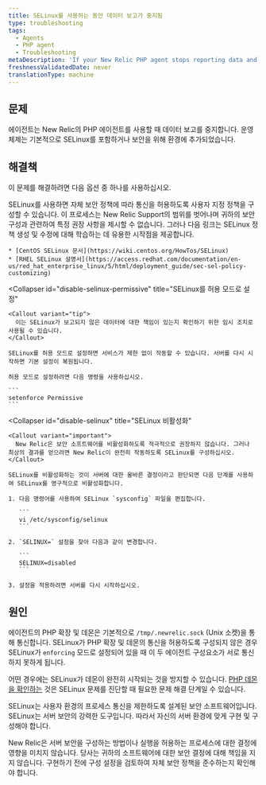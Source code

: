 ```yaml
---
title: SELinux를 사용하는 동안 데이터 보고가 중지됨
type: troubleshooting
tags:
  - Agents
  - PHP agent
  - Troubleshooting
metaDescription: 'If your New Relic PHP agent stops reporting data and you are using SELinux, consider these troubleshooting options.'
freshnessValidatedDate: never
translationType: machine
---
```


## 문제

에이전트는 New Relic의 PHP 에이전트를 사용할 때 데이터 보고를 중지합니다. 운영 체제는 기본적으로 SELinux를 포함하거나 보안을 위해 환경에 추가되었습니다.

## 해결책

이 문제를 해결하려면 다음 옵션 중 하나를 사용하십시오.

<CollapserGroup>
  <Collapser
    id="config-selinux-allow"
    title="New Relic이 통신할 수 있도록 SELinux 구성"
  >
    SELinux를 사용하면 자체 보안 정책에 따라 통신을 허용하도록 사용자 지정 정책을 구성할 수 있습니다. 이 프로세스는 New Relic Support의 범위를 벗어나며 귀하의 보안 구성과 관련하여 특정 권장 사항을 제시할 수 없습니다. 그러나 다음 링크는 SELinux 정책 생성 및 수정에 대해 학습하는 데 유용한 시작점을 제공합니다.

    * [CentOS SELinux 문서](https://wiki.centos.org/HowTos/SELinux)
    * [RHEL SELinux 설명서](https://access.redhat.com/documentation/en-us/red_hat_enterprise_linux/5/html/deployment_guide/sec-sel-policy-customizing)
  </Collapser>

  <Collapser
    id="disable-selinux-permissive"
    title="SELinux를 허용 모드로 설정"
  >
    <Callout variant="tip">
      이는 SELinux가 보고되지 않은 데이터에 대한 책임이 있는지 확인하기 위한 임시 조치로 사용될 수 있습니다.
    </Callout>

    SELinux를 허용 모드로 설정하면 서비스가 제한 없이 작동할 수 있습니다. 서버를 다시 시작하면 기본 설정이 복원됩니다.

    허용 모드로 설정하려면 다음 명령을 사용하십시오.

    ```
    setenforce Permissive
    ```
  </Collapser>

  <Collapser
    id="disable-selinux"
    title="SELinux 비활성화"
  >
    <Callout variant="important">
      New Relic은 보안 소프트웨어를 비활성화하도록 적극적으로 권장하지 않습니다. 그러나 최상의 결과를 얻으려면 New Relic이 완전히 작동하도록 SELinux를 구성하십시오.
    </Callout>

    SELinux를 비활성화하는 것이 서버에 대한 올바른 결정이라고 판단되면 다음 단계를 사용하여 SELinux를 영구적으로 비활성화합니다.

    1. 다음 명령어를 사용하여 SELinux `sysconfig` 파일을 편집합니다.

       ```
       vi /etc/sysconfig/selinux
       ```

    2. `SELINUX=` 설정을 찾아 다음과 같이 변경합니다.

       ```
       SELINUX=disabled
       ```

    3. 설정을 적용하려면 서버를 다시 시작하십시오.
  </Collapser>
</CollapserGroup>

## 원인

에이전트의 PHP 확장 및 데몬은 기본적으로 `/tmp/.newrelic.sock` (Unix 소켓)을 통해 통신합니다. SELinux가 PHP 확장 및 데몬의 통신을 허용하도록 구성되지 않은 경우 SELinux가 `enforcing` 모드로 설정되어 있을 때 이 두 에이전트 구성요소가 서로 통신하지 못하게 됩니다.

어떤 경우에는 SELinux가 데몬이 완전히 시작되는 것을 방지할 수 있습니다. [PHP 데몬을 확인하는](/docs/agents/php-agent/troubleshooting/verifying-php-daemon) 것은 SELinux 문제를 진단할 때 필요한 문제 해결 단계일 수 있습니다.

SELinux는 사용자 환경의 프로세스 통신을 제한하도록 설계된 보안 소프트웨어입니다. SELinux는 서버 보안의 강력한 도구입니다. 따라서 자신의 서버 환경에 맞게 구현 및 구성해야 합니다.

New Relic은 서버 보안을 구성하는 방법이나 실행을 허용하는 프로세스에 대한 결정에 영향을 미치지 않습니다. 당사는 귀하의 소프트웨어에 대한 보안 결정에 대해 책임을 지지 않습니다. 구현하기 전에 구성 설정을 검토하여 자체 보안 정책을 준수하는지 확인해야 합니다.